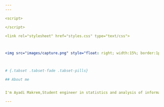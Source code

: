 ---
---

<script>

</script>

<link rel="stylesheet" href="styles.css" type="text/css">



<img src="images/capture.png" style="float: right; width:15%; border:1px solid; margin-right: 20px" align="left">


  
# {.tabset .tabset-fade .tabset-pills}

## About me


I'm Ayadi Makrem,Student engineer in statistics and analysis of information. For four semesters at the Higher School of Statistics and Information Analysis "ESSAI", I benefited from a training as innovative as solid, which allowed me to familiarize myself with the world information and communication technologies. The knowledge I acquired in statistics, applied mathematics, artificial intelligence, Big data, computer and information systems as well as finance and economics and management sciences helped me to carry out the various professional projects. 

---







